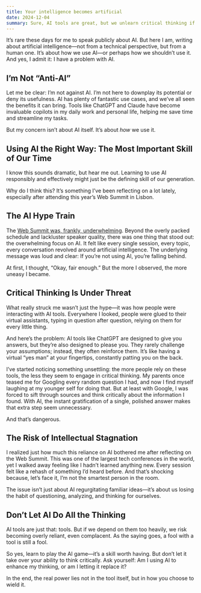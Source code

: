 ```yaml
---
title: Your intelligence becomes artificial
date: 2024-12-04
summary: Sure, AI tools are great, but we unlearn critical thinking if we are using them in a wrong way
---
```


It’s rare these days for me to speak publicly about AI. But here I am, writing about artificial intelligence—not from a technical perspective, but from a human one. It’s about how we use AI—or perhaps how we shouldn’t use it. And yes, I admit it: I have a problem with AI.

## I’m Not “Anti-AI”

Let me be clear: I’m not against AI. I’m not here to downplay its potential or deny its usefulness. AI has plenty of fantastic use cases, and we’ve all seen the benefits it can bring. Tools like ChatGPT and Claude have become invaluable copilots in my daily work and personal life, helping me save time and streamline my tasks.

But my concern isn’t about AI itself. It’s about _how_ we use it.

## Using AI the Right Way: The Most Important Skill of Our Time

I know this sounds dramatic, but hear me out. Learning to use AI responsibly and effectively might just be the defining skill of our generation.

Why do I think this? It’s something I’ve been reflecting on a lot lately, especially after attending this year’s Web Summit in Lisbon.

## The AI Hype Train

The [Web Summit was, frankly, underwhelming](https://www.linkedin.com/posts/marvin-messenzehl_websummit-ai-activity-7264223348157562880-ULCX?utm_source=share&utm_medium=member_desktop). Beyond the overly packed schedule and lackluster speaker quality, there was one thing that stood out: the overwhelming focus on AI. It felt like every single session, every topic, every conversation revolved around artificial intelligence. The underlying message was loud and clear: If you’re not using AI, you’re falling behind.

At first, I thought, “Okay, fair enough.” But the more I observed, the more uneasy I became.

## Critical Thinking Is Under Threat

What really struck me wasn’t just the hype—it was how people were interacting with AI tools. Everywhere I looked, people were glued to their virtual assistants, typing in question after question, relying on them for every little thing.

And here’s the problem: AI tools like ChatGPT are designed to give you answers, but they’re also designed to please you. They rarely challenge your assumptions; instead, they often reinforce them. It’s like having a virtual “yes man” at your fingertips, constantly patting you on the back.

I’ve started noticing something unsettling: the more people rely on these tools, the less they seem to engage in critical thinking. My parents once teased me for Googling every random question I had, and now I find myself laughing at my younger self for doing that. But at least with Google, I was forced to sift through sources and think critically about the information I found. With AI, the instant gratification of a single, polished answer makes that extra step seem unnecessary.

And that’s dangerous.

## The Risk of Intellectual Stagnation

I realized just how much this reliance on AI bothered me after reflecting on the Web Summit. This was one of the largest tech conferences in the world, yet I walked away feeling like I hadn’t learned anything new. Every session felt like a rehash of something I’d heard before. And that’s shocking because, let’s face it, I’m not the smartest person in the room.

The issue isn’t just about AI regurgitating familiar ideas—it’s about us losing the habit of questioning, analyzing, and thinking for ourselves.

## Don’t Let AI Do All the Thinking

AI tools are just that: tools. But if we depend on them too heavily, we risk becoming overly reliant, even complacent. As the saying goes, a fool with a tool is still a fool.

So yes, learn to play the AI game—it’s a skill worth having. But don’t let it take over your ability to think critically. Ask yourself: Am I using AI to enhance my thinking, or am I letting it replace it?

In the end, the real power lies not in the tool itself, but in how you choose to wield it.
